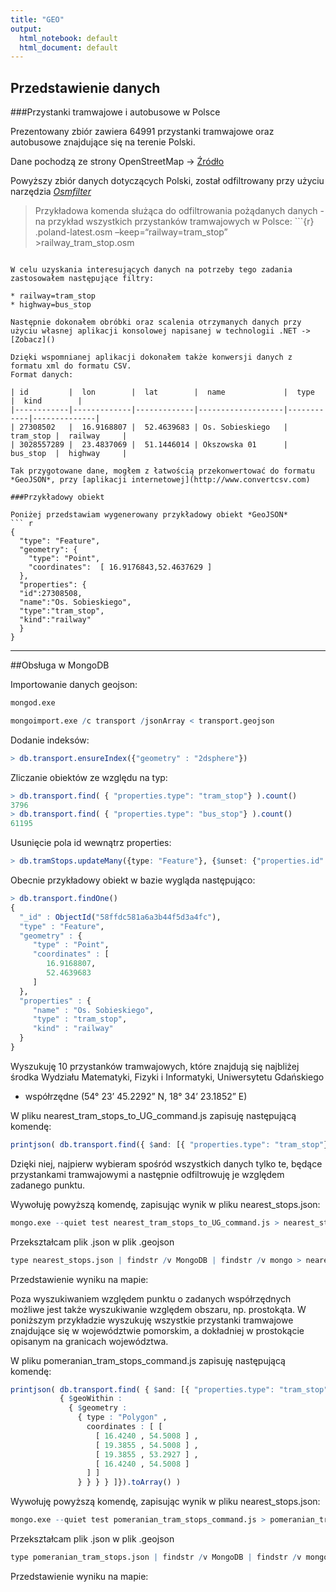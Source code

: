 ```yaml
---
title: "GEO"
output:
  html_notebook: default
  html_document: default
---
```


Przedstawienie danych
---------------------

###Przystanki tramwajowe i autobusowe w Polsce

Prezentowany zbiór zawiera 64991 przystanki tramwajowe oraz autobusowe znajdujące się na terenie Polski.

Dane pochodzą ze strony OpenStreetMap -> [Źródło](http://download.geofabrik.de/europe/poland-latest.osm.bz2)

Powyższy zbiór danych dotyczących Polski, został odfiltrowany przy użyciu narzędzia [*Osmfilter*](http://wiki.openstreetmap.org/wiki/Osmfilter)

>Przykładowa komenda służąca do odfiltrowania pożądanych danych - na przykład wszystkich przystanków tramwajowych w Polsce:
>```{r}
.\osmfilter poland-latest.osm --keep="railway=tram_stop" >railway_tram_stop.osm
```

W celu uzyskania interesujących danych na potrzeby tego zadania zastosowałem następujące filtry:

* railway=tram_stop
* highway=bus_stop

Następnie dokonałem obróbki oraz scalenia otrzymanych danych przy użyciu własnej aplikacji konsolowej napisanej w technologii .NET -> [Zobacz]()

Dzięki wspomnianej aplikacji dokonałem także konwersji danych z formatu xml do formatu CSV.
Format danych:

| id         |  lon        |  lat        |  name             |  type      |  kind        | 
|------------|-------------|-------------|-------------------|------------|--------------| 
| 27308502   |  16.9168807 |  52.4639683 | Os. Sobieskiego   |  tram_stop |  railway     | 
| 3028557289 |  23.4837069 |  51.1446014 | Okszowska 01      |  bus_stop  |  highway     | 

Tak przygotowane dane, mogłem z łatwością przekonwertować do formatu *GeoJSON*, przy [aplikacji internetowej](http://www.convertcsv.com)

###Przykładowy obiekt

Poniżej przedstawiam wygenerowany przykładowy obiekt *GeoJSON*
``` r
{
  "type": "Feature",
  "geometry": {
    "type": "Point",
    "coordinates":  [ 16.9176843,52.4637629 ]
  },
  "properties": {
  "id":27308508,
  "name":"Os. Sobieskiego",
  "type":"tram_stop",
  "kind":"railway"
  }
}
```
_______
##Obsługa w MongoDB

Importowanie danych geojson:

``` r
mongod.exe

mongoimport.exe /c transport /jsonArray < transport.geojson
```

Dodanie indeksów:

``` r
> db.transport.ensureIndex({"geometry" : "2dsphere"})
```

Zliczanie obiektów ze względu na typ:
```r
> db.transport.find( { "properties.type": "tram_stop"} ).count()
3796
> db.transport.find( { "properties.type": "bus_stop"} ).count()
61195
```

Usunięcie pola id wewnątrz properties:

``` r
> db.tramStops.updateMany({type: "Feature"}, {$unset: {"properties.id":""}})
```

Obecnie przykładowy obiekt w bazie wygląda następująco:

```r
> db.transport.findOne()
{
  "_id" : ObjectId("58ffdc581a6a3b44f5d3a4fc"),
  "type" : "Feature",
  "geometry" : {
     "type" : "Point",
     "coordinates" : [
        16.9168807,
        52.4639683
     ]
  },
  "properties" : {
     "name" : "Os. Sobieskiego",
     "type" : "tram_stop",
     "kind" : "railway"
  }
}
```

Wyszukuję 10 przystanków tramwajowych, które znajdują się najbliżej środka Wydziału Matematyki, Fizyki i Informatyki, Uniwersytetu Gdańskiego

* współrzędne (54° 23’ 45.2292” N, 18° 34’ 23.1852” E)

W pliku nearest_tram_stops_to_UG_command.js zapisuję następującą komendę:
```r
printjson( db.transport.find({ $and: [{ "properties.type": "tram_stop"}, { "geometry": {$near: {$geometry: {type: "Point", coordinates: [18.573107, 54.395897]}}}}]}).limit(10).toArray() )
```

Dzięki niej, najpierw wybieram spośród wszystkich danych tylko te, będące przystankami tramwajowymi a następnie odfiltrowuję je względem zadanego punktu.

Wywołuję powyższą komendę, zapisując wynik w pliku nearest\_stops.json:

``` r
mongo.exe --quiet test nearest_tram_stops_to_UG_command.js > nearest_stops.json
```

Przekształcam plik .json w plik .geojson

``` r
type nearest_stops.json | findstr /v MongoDB | findstr /v mongo > nearest_stops_geo.geojson
```

Przedstawienie wyniku na mapie:

<script src="https://embed.github.com/view/geojson/dbuszman/NoSQL/master/GeoJSON/nearest_stops_geo.geojson"></script>

Poza wyszukiwaniem względem punktu o zadanych współrzędnych możliwe jest także wyszukiwanie względem obszaru, np. prostokąta. W poniższym przykładzie wyszukuję wszystkie przystanki tramwajowe znajdujące się w województwie pomorskim, a dokładniej w prostokącie opisanym na granicach województwa.

W pliku pomeranian_tram_stops_command.js zapisuję następującą komendę:

```r
printjson( db.transport.find( { $and: [{ "properties.type": "tram_stop"}, { "geometry" :
           { $geoWithin :
             { $geometry :
               { type : "Polygon" ,
                 coordinates : [ [
                   [ 16.4240 , 54.5008 ] ,
                   [ 19.3855 , 54.5008 ] ,
                   [ 19.3855 , 53.2927 ] ,
                   [ 16.4240 , 54.5008 ]
                 ] ]
               } } } } ]}).toArray() )
```

Wywołuję powyższą komendę, zapisując wynik w pliku nearest\_stops.json:

``` r
mongo.exe --quiet test pomeranian_tram_stops_command.js > pomeranian_tram_stops.json
```

Przekształcam plik .json w plik .geojson

``` r
type pomeranian_tram_stops.json | findstr /v MongoDB | findstr /v mongo > pomeranian_tram_stops_geo.geojson
```

Przedstawienie wyniku na mapie:

<script src="https://embed.github.com/view/geojson/dbuszman/NoSQL/master/GeoJSON/pomeranian_tram_stops_geo.geojson"></script>
